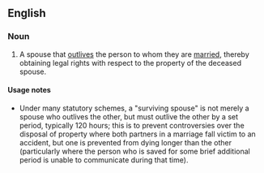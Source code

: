 ==English==
===Noun===
{{en-noun|sg=[[surviving]] [[spouse]]}}
# {{law}} A spouse that [[outlive]]s the person to whom they are [[married]], thereby obtaining legal rights with respect to the property of the deceased spouse.

====Usage notes====
*Under many statutory schemes, a "surviving spouse" is not merely a spouse who outlives the other, but must outlive the other by a set period, typically 120 hours; this is to prevent controversies over the disposal of property where both partners in a marriage fall victim to an accident, but one is prevented from dying longer than the other (particularly where the person who is saved for some brief additional period is unable to communicate during that time).